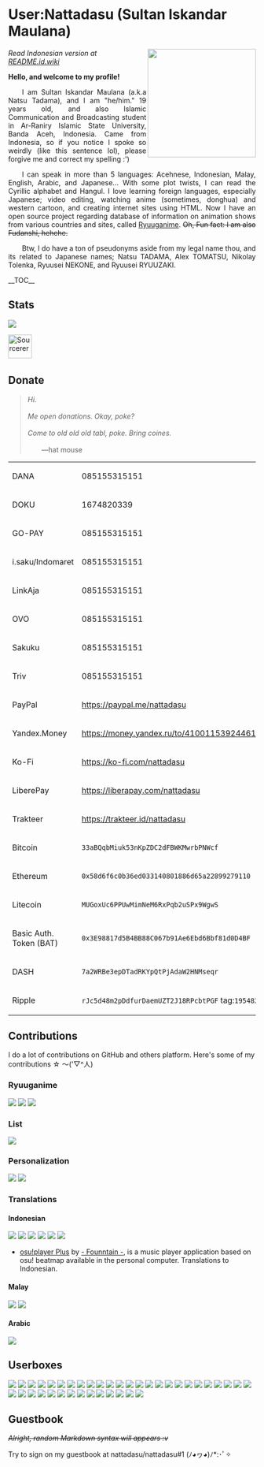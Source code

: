 = User:Nattadasu (Sultan Iskandar Maulana) =
<img src="https://https://raw.githubusercontent.com/nattadasu/Personal/master/assets/readmeAssets/natsuTadamaGlasses.jpg" align="right" width="220" />
''Read Indonesian version at [[README.id.wiki]]''

'''Hello, and welcome to my profile!'''

<div align="justify">  I am Sultan Iskandar Maulana (a.k.a Natsu Tadama), and I am "he/him." 19 years old, and also Islamic Communication and Broadcasting student in Ar-Raniry Islamic State University, Banda Aceh, Indonesia. Came from Indonesia, so if you notice I spoke so weirdly (like this sentence lol), please forgive me and correct my spelling :')</div>

<div align="justify">  I can speak in more than 5 languages: Acehnese, Indonesian, Malay, English, Arabic, and Japanese... With some plot twists, I can read the Cyrillic alphabet and Hangul. I love learning foreign languages, especially Japanese; video editing, watching anime (sometimes, donghua) and western cartoon, and creating internet sites using HTML. Now I have an open source project regarding database of information on animation shows from various countries and sites, called [https://github.com/ryuuganime Ryuuganime]. <del>Oh, Fun fact: I am also Fudanshi, hehehe.</del></div>

<div align="justify">  Btw, I do have a ton of pseudonyms aside from my legal name thou, and its related to Japanese names; Natsu TADAMA, Alex TOMATSU, Nikolay Tolenka, Ryuusei NEKONE, and Ryuusei RYUUZAKI.</div>

__TOC__

== Stats ==
<img src="https://github-readme-stats.vercel.app/api?username=nattadasu&show_icons=true">

[https://sourcerer.io/nattadasu <img src="https://sourcerer.io/icons/logo-sharing.svg"height="48px" alt="Sourcerer">] [https://sourcerer.io/nattadasu <img src="https://img.shields.io/badge/HTML-277%20commits-orange.svg" alt="">] [https://sourcerer.io/nattadasu <img src="https://img.shields.io/badge/CSS-33%20commits-orange.svg" alt="">] [https://sourcerer.io/nattadasu <img src="https://img.shields.io/badge/JavaScript-27%20commits-orange.svg" alt="">] [https://sourcerer.io/nattadasu <img src="https://img.shields.io/badge/TypeScript-18%20commits-orange.svg" alt="">]

== Donate ==
<blockquote>''Hi.''
<br />
<br />
''Me open donations. Okay, poke?''
<br />
<br />
''Come to old old old tabl, poke. Bring coines.''
<br />
<br />
  —hat mouse</blockquote>

{|
|DANA
|085155315151
|-
|DOKU
|1674820339
|-
|GO-PAY
|085155315151
|-
|i.saku/Indomaret
|085155315151
|-
|LinkAja
|085155315151
|-
|OVO
|085155315151
|-
|Sakuku
|085155315151
|-
|Triv
|085155315151
|-
|PayPal
|https://paypal.me/nattadasu
|-
|Yandex.Money
|https://money.yandex.ru/to/4100115392446184
|-
|Ko-Fi
|https://ko-fi.com/nattadasu
|-
|LiberePay
|https://liberapay.com/nattadasu
|-
|Trakteer
|https://trakteer.id/nattadasu
|-
|Bitcoin
|<code>33aBQqbMiuk53nKpZDC2dFBWKMwrbPNWcf</code>
|-
|Ethereum
|<code>0x58d6f6c0b36ed033140801886d65a22899279110</code>
|-
|Litecoin
|<code>MUGoxUc6PPUwMimNeM6RxPqb2uSPx9WgwS</code>
|-
|Basic Auth. Token (BAT)
|<code>0x3E98817d5B4BB88C067b91Ae6Ebd6Bbf81d0D4BF</code>
|-
|DASH
|<code>7a2WRBe3epDTadRKYpQtPjAdaW2HNMseqr</code>
|-
|Ripple
|<code>rJc5d48m2pDdfurDaemUZT2J18RPcbtPGF</code> tag:<code>195482</code>
|}

== Contributions ==
I do a lot of contributions on GitHub and others platform. Here's some of my contributions ☆ ～('▽^人)

=== Ryuuganime ===
[https://github.com/ryuuganime/Ryuuganime <img src="https://github-readme-stats.vercel.app/api/pin/?username=ryuuganime&repo=Ryuuganime">] [https://github.com/ryuuganime/ryuuganime-db <img src="https://github-readme-stats.vercel.app/api/pin/?username=ryuuganime&repo=ryuuganime-db">] [https://github.com/ryuuganime/animanga-wordlist <img src="https://github-readme-stats.vercel.app/api/pin/?username=ryuuganime&repo=animanga-wordlist">] 

=== List ===
[https://github.com/otakulogy/anime-streaming <img src="https://github-readme-stats.vercel.app/api/pin/?username=otakulogy&repo=anime-streaming&show_owner=true">] 

=== Personalization ===
[https://github.com/nattadasu/mal-blockquote-template <img src="https://github-readme-stats.vercel.app/api/pin/?username=nattadasu&repo=mal-blockquote-template">] [https://github.com/PKief/vscode-material-icon-theme <img src="https://github-readme-stats.vercel.app/api/pin/?username=PKief&repo=vscode-material-icon-theme&show_owner=true">]  

=== Translations ===
==== Indonesian ====
[https://github.com/MALSync/MALSync <img src="https://github-readme-stats.vercel.app/api/pin/?username=MALSync&repo=MALSync&show_owner=true">] [https://github.com/NicoAiko/mikazuki <img src="https://github-readme-stats.vercel.app/api/pin/?username=NicoAiko&repo=mikazuki&show_owner=true">] [https://github.com/hummingbird-me/hummingbird-client <img src="https://github-readme-stats.vercel.app/api/pin/?username=hummingbird-me&repo=hummingbird-client&show_owner=true">] [https://github.com/Zenrac/Watora <img src="https://github-readme-stats.vercel.app/api/pin/?username=Zenrac&repo=Watora&show_owner=true">] [https://github.com/ContributorCovenant/contributor_covenant <img src="https://github-readme-stats.vercel.app/api/pin/?username=ContributorCovenant&repo=contributor_covenant&show_owner=true">] [https://github.com/ytmdesktop/ytmdesktop <img src="https://github-readme-stats.vercel.app/api/pin/?username=ytmdesktop&repo=ytmdesktop">] 

* [https://osu.ppy.sh/community/forums/topics/660418 osu!player Plus] by [https://osu.ppy.sh/users/5105217 - Founntain -], is a music player application based on osu! beatmap available in the personal computer. Translations to Indonesian.

==== Malay ====
[https://github.com/MALSync/MALSync <img src="https://github-readme-stats.vercel.app/api/pin/?username=MALSync&repo=MALSync&show_owner=true">] [https://github.com/NicoAiko/mikazuki <img src="https://github-readme-stats.vercel.app/api/pin/?username=NicoAiko&repo=mikazuki&show_owner=true">] 

==== Arabic ====
[https://github.com/NicoAiko/mikazuki <img src="https://github-readme-stats.vercel.app/api/pin/?username=NicoAiko&repo=mikazuki&show_owner=true">] 

== Userboxes ==
<img src="https://raw.githubusercontent.com/nattadasu/Personal/master/assets/mal-profile-page/v3/assets/babel/languages/id-n.png"> <img src="https://raw.githubusercontent.com/nattadasu/Personal/master/assets/mal-profile-page/v3/assets/babel/languages/ace-4.png"> <img src="https://raw.githubusercontent.com/nattadasu/Personal/master/assets/mal-profile-page/v3/assets/babel/languages/en-4.png"> <img src="https://raw.githubusercontent.com/nattadasu/Personal/master/assets/mal-profile-page/v3/assets/babel/languages/ms-4.png"> <img src="https://raw.githubusercontent.com/nattadasu/Personal/master/assets/mal-profile-page/v3/assets/babel/languages/ar-3.png"> <img src="https://raw.githubusercontent.com/nattadasu/Personal/master/assets/mal-profile-page/v3/assets/babel/languages/ja-2.png"> <img src="https://raw.githubusercontent.com/nattadasu/Personal/master/assets/mal-profile-page/v3/assets/babel/languages/ru-1.png"> <img src="https://raw.githubusercontent.com/nattadasu/Personal/master/assets/mal-profile-page/v3/assets/babel/languages/tl-1.png"> <img src="https://raw.githubusercontent.com/nattadasu/Personal/master/assets/mal-profile-page/v3/assets/babel/programming/html.png"> <img src="https://raw.githubusercontent.com/nattadasu/Personal/master/assets/mal-profile-page/v3/assets/babel/programming/js-1.png"> <img src="https://raw.githubusercontent.com/nattadasu/Personal/master/assets/mal-profile-page/v3/assets/babel/programming/md.png"> <img src="https://raw.githubusercontent.com/nattadasu/Personal/master/assets/mal-profile-page/v3/assets/babel/programming/mediawiki.png"> <img src="https://raw.githubusercontent.com/nattadasu/Personal/master/assets/mal-profile-page/v3/assets/babel/programming/xml.png"> <img src="https://raw.githubusercontent.com/nattadasu/Personal/master/assets/mal-profile-page/v3/assets/babel/script/arab-N.png"> <img src="https://raw.githubusercontent.com/nattadasu/Personal/master/assets/mal-profile-page/v3/assets/babel/script/jawi-N.png"> <img src="https://raw.githubusercontent.com/nattadasu/Personal/master/assets/mal-profile-page/v3/assets/babel/script/kana-N.png"> <img src="https://raw.githubusercontent.com/nattadasu/Personal/master/assets/mal-profile-page/v3/assets/babel/script/Cyrl-5.png"> <img src="https://raw.githubusercontent.com/nattadasu/Personal/master/assets/mal-profile-page/v3/assets/babel/script/ipa-3.png"> <img src="https://raw.githubusercontent.com/nattadasu/Personal/master/assets/mal-profile-page/v3/assets/babel/script/sund-3.png"> <img src="https://raw.githubusercontent.com/nattadasu/Personal/master/assets/mal-profile-page/v3/assets/babel/script/kanji-1.png"> <img src="https://raw.githubusercontent.com/nattadasu/Personal/master/assets/mal-profile-page/v3/assets/babel/script/coptic.png"> <img src="https://raw.githubusercontent.com/nattadasu/Personal/master/assets/mal-profile-page/v3/assets/babel/script/greek.png"> <img src="https://raw.githubusercontent.com/nattadasu/Personal/master/assets/mal-profile-page/v3/assets/babel/script/han.png"> <img src="https://raw.githubusercontent.com/nattadasu/Personal/master/assets/mal-profile-page/v3/assets/babel/script/java-0.png"> <img src="https://raw.githubusercontent.com/nattadasu/Personal/master/assets/mal-profile-page/v3/assets/babel/cyberbullying.png"> <img src="https://raw.githubusercontent.com/nattadasu/Personal/master/assets/mal-profile-page/v3/assets/babel/email.png"> <img src="https://raw.githubusercontent.com/nattadasu/Personal/master/assets/mal-profile-page/v3/assets/babel/im.png"> <img src="https://raw.githubusercontent.com/nattadasu/Personal/master/assets/mal-profile-page/v3/assets/babel/netAddict.png"> <img src="https://raw.githubusercontent.com/nattadasu/Personal/master/assets/mal-profile-page/v3/assets/babel/languages/1337-4.png"> <img src="https://raw.githubusercontent.com/nattadasu/Personal/master/assets/mal-profile-page/v3/assets/babel/languages/cat-n.png"> <img src="https://raw.githubusercontent.com/nattadasu/Personal/master/assets/mal-profile-page/v3/assets/babel/languages/conLang.png"> <img src="https://raw.githubusercontent.com/nattadasu/Personal/master/assets/mal-profile-page/v3/assets/babel/languages/gibberish.png"> <img src="https://raw.githubusercontent.com/nattadasu/Personal/master/assets/mal-profile-page/v3/assets/babel/languages/internetSlang-3.png"> <img src="https://raw.githubusercontent.com/nattadasu/Personal/master/assets/mal-profile-page/v3/assets/babel/languages/language.png"> <img src="https://raw.githubusercontent.com/nattadasu/Personal/master/assets/mal-profile-page/v3/assets/babel/languages/lazyEnglish-3.png"> <img src="https://raw.githubusercontent.com/nattadasu/Personal/master/assets/mal-profile-page/v3/assets/babel/languages/lolcat-5.png"> <img src="https://raw.githubusercontent.com/nattadasu/Personal/master/assets/mal-profile-page/v3/assets/babel/languages/sarcasm.png"> <img src="https://raw.githubusercontent.com/nattadasu/Personal/master/assets/mal-profile-page/v3/assets/babel/languages/ubbi-n.png"> <img src="https://raw.githubusercontent.com/nattadasu/Personal/master/assets/mal-profile-page/v3/assets/babel/languages/urbanEnglish.png">

== Guestbook ==
<del>''Alright, random Markdown syntax will appears :v''</del>

Try to sign on my guestbook at nattadasu/nattadasu#1 (ﾉ◕ヮ◕)ﾉ*:･ﾟ✧

<!--START:guestbook-->

<!--END:guestbook-->